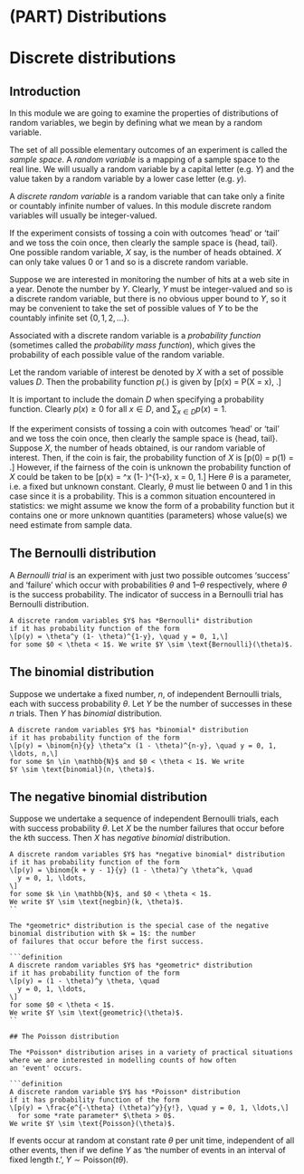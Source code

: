 # (PART) Distributions {-}

# Discrete distributions

## Introduction 

In this module we are going to examine the properties of 
distributions of random variables, we
begin by defining what we mean by a random variable.

The set of all possible elementary outcomes of an experiment is 
called the *sample space*.
A *random variable* is a mapping of a sample space to the real line.
We will usually a random variable by a capital letter 
(e.g. $Y$) and the value taken by a random
variable by a lower case letter (e.g. $y$).

A *discrete random variable* is a random variable that can 
take only a finite or countably infinite
number of values. 
In this module discrete random variables will usually be 
integer-valued.

If the experiment consists of tossing a coin with outcomes 
'head' or 'tail' and we toss the coin once,
then clearly the sample space is {head, tail}. One possible
random variable, $X$ say, is the number of
heads obtained. $X$ can only take values $0$ or $1$ and so is a 
discrete random variable.

Suppose we are interested in monitoring the number of hits at 
a web site in a year. Denote the
number by $Y$. Clearly, $Y$ must be integer-valued and so is a
discrete random variable, but there is no
obvious upper bound to $Y$, so it may be convenient to take the
set of possible values of $Y$ to be the
countably infinite set $\{0, 1, 2, \ldots \}$.

Associated with a discrete random variable is a *probability function* 
(sometimes called the
*probability mass function*), which gives the probability of each 
possible value of the random
variable.

Let the random variable of interest be denoted by $X$ with a set of 
possible values $D$. Then the
probability function $p(.)$ is given by
\[p(x) = P(X = x), \text{for $x \in D$}.\]

It is important to include the domain $D$ when specifying a 
probability function.
Clearly $p(x) \geq 0$ for all $x \in D$, and
$\sum_{x \in D} p(x) = 1$.

If the experiment consists of tossing a coin with outcomes 
'head' or 'tail' and we toss the coin once,
then clearly the sample space is \{head, tail\}. Suppose $X$, 
the number of heads obtained, is our
random variable of interest. 
Then, if the coin is fair, the probability function of $X$ is
\[p(0) = p(1) = \frac{1}{2}.\]
However, if the fairness of the coin is unknown the probability function of $X$ could be taken to be
\[p(x) = \theta^x (1- \theta)^{1-x}, \quad x = 0, 1.\]
Here $\theta$ is a parameter, i.e. a fixed but unknown constant. 
Clearly, $\theta$ must lie between 0 and 1 in
this case since it is a probability. 
This is a common situation encountered in statistics: we might
assume we know the form of a probability function but it contains 
one or more unknown quantities
(parameters) whose value(s) we need estimate from sample data.

## The Bernoulli distribution

A *Bernoulli trial* is an experiment with just two possible 
outcomes 'success' and 'failure' which
occur with probabilities $\theta$ and $1– \theta$ respectively, 
where $\theta$ is the success probability. The indicator of success
in a Bernoulli trial has Bernoulli distribution.

```definition
A discrete random variables $Y$ has *Bernoulli* distribution 
if it has probability function of the form
\[p(y) = \theta^y (1- \theta)^{1-y}, \quad y = 0, 1,\]
for some $0 < \theta < 1$. We write $Y \sim \text{Bernoulli}(\theta)$.
```

## The binomial distribution

Suppose we undertake a fixed number, $n$, of independent Bernoulli 
trials, each with success
probability $\theta$. Let $Y$ be the number of successes 
in these $n$ trials. Then $Y$ has *binomial*
distribution.

```definition
A discrete random variables $Y$ has *binomial* distribution 
if it has probability function of the form
\[p(y) = \binom{n}{y} \theta^x (1 - \theta)^{n-y}, \quad y = 0, 1, \ldots, n,\]
for some $n \in \mathbb{N}$ and $0 < \theta < 1$. We write
$Y \sim \text{binomial}(n, \theta)$.
```

## The negative binomial distribution

Suppose we undertake a sequence of independent Bernoulli trials, 
each with success probability $\theta$.
Let $X$ be the number failures that occur before the $k$th success.
Then $X$ has *negative binomial* distribution.
```definition
A discrete random variables $Y$ has *negative binomial* distribution 
if it has probability function of the form
\[p(y) = \binom{k + y - 1}{y} (1 - \theta)^y \theta^k, \quad
  y = 0, 1, \ldots,
\]
for some $k \in \mathbb{N}$, and $0 < \theta < 1$.
We write $Y \sim \text{negbin}(k, \theta)$.
``

The *geometric* distribution is the special case of the negative
binomial distribution with $k = 1$: the number
of failures that occur before the first success.

```definition
A discrete random variables $Y$ has *geometric* distribution 
if it has probability function of the form
\[p(y) = (1 - \theta)^y \theta, \quad
  y = 0, 1, \ldots,
\]
for some $0 < \theta < 1$.
We write $Y \sim \text{geometric}(\theta)$.
``

## The Poisson distribution

The *Poisson* distribution arises in a variety of practical situations 
where we are interested in modelling counts of how often
an 'event' occurs.

```definition
A discrete random variable $Y$ has *Poisson* distribution 
if it has probability function of the form
\[p(y) = \frac{e^{-\theta} (\theta)^y}{y!}, \quad y = 0, 1, \ldots,\]
  for some *rate parameter* $\theta > 0$.
We write $Y \sim \text{Poisson}(\theta)$.
```

If events occur at random at constant rate $\theta$ 
per unit time, independent of all other events, then
if we define $Y$ as 'the number of events in an interval of fixed length $t$.',
$Y \sim \text{Poisson}(t \theta)$.

